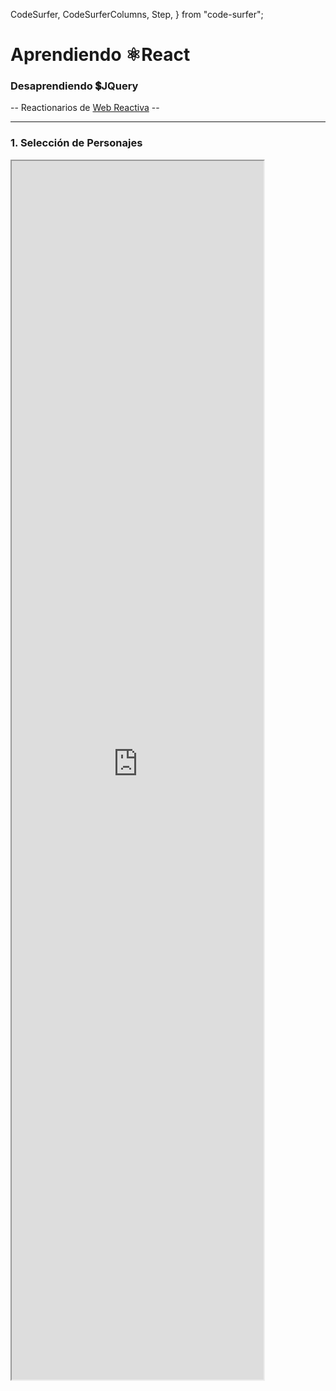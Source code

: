   CodeSurfer,
  CodeSurferColumns,
  Step,
} from "code-surfer";


# Aprendiendo ⚛️React

### Desaprendiendo 💲JQuery

-- Reactionarios de [Web Reactiva](https://www.webreactiva.com/) --

---

### 1. Selección de Personajes

<iframe
  width="80%"
  height="50%"
  src="https://jquery2react-4c55pokc5-sergioedo.vercel.app/"
/>

---

<CodeSurfer>

```js title="Version estática, no reactiva"
import "./App.css";

const App = () => {
  return (
    <>
      <h1>Calculadora de precios de muñecos cabezones</h1>
      <div>
        <label>Elige un personaje:</label>
        <select id="character">
          <option value="13.5">Jon Snow (13.5€)</option>
          <option value="16.5">
            Danerys Targaryen (16.5€)
          </option>
          <option value="19">Tyrion Lannister (19€)</option>
        </select>
      </div>
      <div id="result">
        Precio total: <span id="total">13.50€</span>
      </div>
    </>
  );
};
```

```diff 6:19 subtitle="JSX es casi puro HTML"

```

```js title="Añadimos estado + evento con setState"
import { useState } from "react";
import "./App.css";

const App = () => {
  const [totalValue, setTotalValue] = useState(13.5);
  return (
    <>
      <h1>Calculadora de precios de muñecos cabezones</h1>

      <div>
        <label>Elige un personaje:</label>
        <select
          id="character"
          onChange={(e) =>
            setTotalValue(Number(e.target.value))
          }
        >
          <option value="13.5">Jon Snow (13.5€)</option>
          <option value="16.5">
            Danerys Targaryen (16.5€)
          </option>
          <option value="19">Tyrion Lannister (19€)</option>
        </select>
      </div>

      <div id="result">
        Precio total:{" "}
        <span id="total">{totalValue.toFixed(2)}€</span>
      </div>
    </>
  );
};
```

</CodeSurfer>

---

### 2. Opción de dragon extra

<iframe
  width="80%"
  height="50%"
  src="https://jquery2react-4gn66b207-sergioedo.vercel.app/"
/>

---

<CodeSurfer>

```js title="Personajes 'data driven'"
import { useState } from "react";
import "./App.css";

const App = () => {
  const [totalValue, setTotalValue] = useState(13.5);
  return (
    <>
      <h1>Calculadora de precios de muñecos cabezones</h1>
      <div>
        <label>Elige un personaje:</label>
        <select
          id="character"
          onChange={(e) =>
            setTotalValue(Number(e.target.value))
          }
        >
          <option value="13.5">Jon Snow (13.5€)</option>
          <option value="16.5">
            Danerys Targaryen (16.5€)
          </option>
          <option value="19">Tyrion Lannister (19€)</option>
        </select>
      </div>
      <div>
        Precio total: <span>{totalValue.toFixed(2)}€</span>
      </div>
    </>
  );
};
```

```js
import { useState } from "react";
import "./App.css";

const characters = [
  { name: "Jon Snow", price: 13.5 },
  { name: "Danerys Targaryen", price: 16.5 },
  { name: "Tyrion Lannister", price: 19 },
];

const App = () => {
  const [totalValue, setTotalValue] = useState(13.5);
  return (
    <>
      <h1>Calculadora de precios de muñecos cabezones</h1>
      <div>
        <label>Elige un personaje:</label>
        <select
          onChange={(e) =>
            setTotalValue(Number(e.target.value))
          }
        >
          {characters.map((character) => {
            return (
              <option
                key={character.name}
                value={character.price}
              >{`${character.name} (${character.price}€)`}</option>
            );
          })}
        </select>
      </div>
      <div>
        Precio total: <span>{totalValue.toFixed(2)}€</span>
      </div>
    </>
  );
};
```

```js subtitle="índice de personaje como estado"
import { useState } from "react";
import "./App.css";

const characters = [
  { name: "Jon Snow", price: 13.5 },
  { name: "Danerys Targaryen", price: 16.5 },
  { name: "Tyrion Lannister", price: 19 },
];

const App = () => {
  const [
    selectedCharacterIndex,
    setSelectedCharacterIndex,
  ] = useState(0);
  const totalValue =
    characters[selectedCharacterIndex].price;
  return (
    <>
      <h1>Calculadora de precios de muñecos cabezones</h1>

      <div>
        <label>Elige un personaje:</label>
        <select
          onChange={(e) =>
            setSelectedCharacterIndex(
              Number(e.target.value)
            )
          }
        >
          {characters.map((character, index) => {
            return (
              <option
                key={character.name}
                value={index}
              >{`${character.name} (${character.price}€)`}</option>
            );
          })}
        </select>
      </div>

      <div>
        Precio total: <span>{totalValue.toFixed(2)}€</span>
      </div>
    </>
  );
};
```

```js subtitle=""
import { useState } from "react";
import "./App.css";

const characters = [
  { name: "Jon Snow", price: 13.5 },
  { name: "Danerys Targaryen", price: 16.5 },
  { name: "Tyrion Lannister", price: 19 },
];
const DRAGON_PRICE = 44.5;

const App = () => {
  const [
    selectedCharacterIndex,
    setSelectedCharacterIndex,
  ] = useState(0);
  const selectedCharacter =
    characters[selectedCharacterIndex];

  const showDragonOption = selectedCharacterIndex === 1;
  const [includeDragon, setIncludeDragon] = useState(false);

  const totalValue =
    selectedCharacter.price +
    (showDragonOption && includeDragon ? DRAGON_PRICE : 0);
  return (
    <>
      <h1>Calculadora de precios de muñecos cabezones</h1>

      <div>
        <label>Elige un personaje:</label>
        <select
          onChange={(e) =>
            setSelectedCharacterIndex(
              Number(e.target.value)
            )
          }
        >
          {characters.map((character, index) => {
            return (
              <option
                key={character.name}
                value={index}
              >{`${character.name} (${character.price}€)`}</option>
            );
          })}
        </select>
      </div>

      <div
        style={{
          display: showDragonOption ? "block" : "none",
        }}
      >
        <input
          type="checkbox"
          onChange={(e) =>
            setIncludeDragon(e.target.checked)
          }
        />
        <label htmlFor="dragon">
          Con dragón en el hombro ({DRAGON_PRICE}€ más)
        </label>
      </div>

      <div>
        Precio total: <span>{totalValue.toFixed(2)}€</span>
      </div>
    </>
  );
};
```

```diff 18:24 subtitle="Incluir dragón - mostrar + estado + cálculo"

```

```diff 49:63 subtitle="Incluir dragón - mostrar con CSS"

```

```js subtitle="Evitar renderizar --> sincronizar estado"
import { useState } from "react";
import "./App.css";

const characters = [
  { name: "Jon Snow", price: 13.5 },
  { name: "Danerys Targaryen", price: 16.5 },
  { name: "Tyrion Lannister", price: 19 },
];
const DRAGON_PRICE = 44.5;

const App = () => {
  const [
    selectedCharacterIndex,
    setSelectedCharacterIndex,
  ] = useState(0);
  const selectedCharacter =
    characters[selectedCharacterIndex];

  const showDragonOption = selectedCharacterIndex === 1;
  const [includeDragon, setIncludeDragon] = useState(false);

  const totalValue =
    selectedCharacter.price +
    (showDragonOption && includeDragon ? DRAGON_PRICE : 0);
  return (
    <>
      <h1>Calculadora de precios de muñecos cabezones</h1>

      <div>
        <label>Elige un personaje:</label>
        <select
          onChange={(e) =>
            setSelectedCharacterIndex(
              Number(e.target.value)
            )
          }
        >
          {characters.map((character, index) => {
            return (
              <option
                key={character.name}
                value={index}
              >{`${character.name} (${character.price}€)`}</option>
            );
          })}
        </select>
      </div>

      {showDragonOption && (
        <div>
          <input
            type="checkbox"
            checked={includeDragon}
            onChange={(e) =>
              setIncludeDragon(e.target.checked)
            }
          />
          <label htmlFor="dragon">
            Con dragón en el hombro ({DRAGON_PRICE}€ más)
          </label>
        </div>
      )}

      <div>
        Precio total: <span>{totalValue.toFixed(2)}€</span>
      </div>
    </>
  );
};
```

</CodeSurfer>

---

### 3. Cantidad de producto

<iframe
  width="80%"
  height="50%"
  src="https://jquery2react-i5oz3trtk-sergioedo.vercel.app/"
/>

---

<CodeSurfer>

```js
import { useState } from "react";
import "./App.css";

const characters = [
  { name: "Jon Snow", price: 13.5 },
  { name: "Danerys Targaryen", price: 16.5 },
  { name: "Tyrion Lannister", price: 19 },
];
const DRAGON_PRICE = 44.5;

const App = () => {
  const [
    selectedCharacterIndex,
    setSelectedCharacterIndex,
  ] = useState(0);
  const selectedCharacter =
    characters[selectedCharacterIndex];

  const showDragonOption = selectedCharacterIndex === 1;
  const [includeDragon, setIncludeDragon] = useState(false);

  const totalValue =
    selectedCharacter.price +
    (showDragonOption && includeDragon ? DRAGON_PRICE : 0);
  return (
    <>
      <h1>Calculadora de precios de muñecos cabezones</h1>

      <div>
        <label>Elige un personaje:</label>
        <select
          onChange={(e) =>
            setSelectedCharacterIndex(
              Number(e.target.value)
            )
          }
        >
          {characters.map((character, index) => {
            return (
              <option
                key={character.name}
                value={index}
              >{`${character.name} (${character.price}€)`}</option>
            );
          })}
        </select>
      </div>

      {showDragonOption && (
        <div>
          <input
            type="checkbox"
            checked={includeDragon}
            onChange={(e) =>
              setIncludeDragon(e.target.checked)
            }
          />
          <label htmlFor="dragon">
            Con dragón en el hombro ({DRAGON_PRICE}€ más)
          </label>
        </div>
      )}

      <div>
        Precio total: <span>{totalValue.toFixed(2)}€</span>
      </div>
    </>
  );
};
```

```js
import { useState } from "react";
import "./App.css";

const characters = [
  { name: "Jon Snow", price: 13.5 },
  { name: "Danerys Targaryen", price: 16.5 },
  { name: "Tyrion Lannister", price: 19 },
];
const DRAGON_PRICE = 44.5;

const App = () => {
  const [
    selectedCharacterIndex,
    setSelectedCharacterIndex,
  ] = useState(0);
  const selectedCharacter =
    characters[selectedCharacterIndex];

  const showDragonOption = selectedCharacterIndex === 1;
  const [includeDragon, setIncludeDragon] = useState(false);

  const [quantity, setQuantity] = useState(1);

  const totalValue =
    (selectedCharacter.price +
      (showDragonOption && includeDragon
        ? DRAGON_PRICE
        : 0)) *
    quantity;
  return (
    <>
      <h1>Calculadora de precios de muñecos cabezones</h1>

      <div>
        <label>Elige un personaje:</label>
        <select
          onChange={(e) =>
            setSelectedCharacterIndex(
              Number(e.target.value)
            )
          }
        >
          {characters.map((character, index) => {
            return (
              <option
                key={character.name}
                value={index}
              >{`${character.name} (${character.price}€)`}</option>
            );
          })}
        </select>
      </div>

      {showDragonOption && (
        <div>
          <input
            type="checkbox"
            checked={includeDragon}
            onChange={(e) =>
              setIncludeDragon(e.target.checked)
            }
          />
          <label htmlFor="dragon">
            Con dragón en el hombro ({DRAGON_PRICE}€ más)
          </label>
        </div>
      )}

      <div>
        <label htmlFor="quantity">Cantidad:</label>
        <input
          type="number"
          min="1"
          value={quantity}
          onChange={(e) =>
            setQuantity(Number(e.target.value))
          }
        />
      </div>

      <div>
        Precio total: <span>{totalValue.toFixed(2)}€</span>
      </div>
    </>
  );
};
```

```diff 22:29 subtitle="estado + cálculo"

```

```diff 69:79 subtitle="componente + valor-estado + evento-setState"

```

</CodeSurfer>

---

### 3. Cálculo de impuestos

<iframe
  width="80%"
  height="50%"
  src="https://jquery2react-e49obbdu6-sergioedo.vercel.app/"
/>

---

<CodeSurfer>

```js
import { useState } from "react";
import "./App.css";

const characters = [
  { name: "Jon Snow", price: 13.5 },
  { name: "Danerys Targaryen", price: 16.5 },
  { name: "Tyrion Lannister", price: 19 },
];
const DRAGON_PRICE = 44.5;

const App = () => {
  const [
    selectedCharacterIndex,
    setSelectedCharacterIndex,
  ] = useState(0);
  const selectedCharacter =
    characters[selectedCharacterIndex];

  const showDragonOption = selectedCharacterIndex === 1;
  const [includeDragon, setIncludeDragon] = useState(false);

  const [quantity, setQuantity] = useState(1);

  const totalValue =
    (selectedCharacter.price +
      (showDragonOption && includeDragon
        ? DRAGON_PRICE
        : 0)) *
    quantity;
  return (
    <>
      <h1>Calculadora de precios de muñecos cabezones</h1>

      <div>
        <label>Elige un personaje:</label>
        <select
          onChange={(e) =>
            setSelectedCharacterIndex(
              Number(e.target.value)
            )
          }
        >
          {characters.map((character, index) => {
            return (
              <option
                key={character.name}
                value={index}
              >{`${character.name} (${character.price}€)`}</option>
            );
          })}
        </select>
      </div>

      {showDragonOption && (
        <div>
          <input
            type="checkbox"
            checked={includeDragon}
            onChange={(e) =>
              setIncludeDragon(e.target.checked)
            }
          />
          <label htmlFor="dragon">
            Con dragón en el hombro ({DRAGON_PRICE}€ más)
          </label>
        </div>
      )}

      <div>
        <label htmlFor="quantity">Cantidad:</label>
        <input
          type="number"
          min="1"
          value={quantity}
          onChange={(e) =>
            setQuantity(Number(e.target.value))
          }
        />
      </div>

      <div>
        Precio total: <span>{totalValue.toFixed(2)}€</span>
      </div>
    </>
  );
};
```

```js
import { useState, useEffect } from "react";
import "./App.css";

const getRandomCountry = async () => {
  const response = await fetch(
    "https://random-data-api.com/api/v2/addresses"
  );
  const country = await response.json();
  return {
    name: country.country,
    code: country.country_code,
  };
};
const DEFAULT_COUNTRY = {
  name: "Spain",
  code: "ES",
};

const characters = [
  { name: "Jon Snow", price: 13.5 },
  { name: "Danerys Targaryen", price: 16.5 },
  { name: "Tyrion Lannister", price: 19 },
];
const DRAGON_PRICE = 44.5;

const App = () => {
  const [
    selectedCharacterIndex,
    setSelectedCharacterIndex,
  ] = useState(0);
  const selectedCharacter =
    characters[selectedCharacterIndex];

  const showDragonOption = selectedCharacterIndex === 1;
  const [includeDragon, setIncludeDragon] = useState(false);

  const [quantity, setQuantity] = useState(1);

  const [country, setCountry] = useState(DEFAULT_COUNTRY);

  useEffect(() => {
    const setInitialCountry = async () => {
      const country = await getRandomCountry();
      setCountry(country);
    };
    setInitialCountry();
  }, []);

  const extraDragon =
    showDragonOption && includeDragon ? DRAGON_PRICE : 0;
  const totalValue =
    (selectedCharacter.price + extraDragon) * quantity;

  const countryLetter = country.name
    .charAt(0)
    .toLowerCase();
  const taxPercentage = ["a", "e", "i", "o", "u"].includes(
    countryLetter
  )
    ? 10
    : 20;
  const totalValueWithTaxes =
    totalValue + totalValue * (taxPercentage / 100);
  return (
    <>
      <h1>Calculadora de precios de muñecos cabezones</h1>

      <div>
        <label>Elige un personaje:</label>
        <select
          onChange={(e) =>
            setSelectedCharacterIndex(
              Number(e.target.value)
            )
          }
        >
          {characters.map((character, index) => {
            return (
              <option
                key={character.name}
                value={index}
              >{`${character.name} (${character.price}€)`}</option>
            );
          })}
        </select>
      </div>

      {showDragonOption && (
        <div>
          <input
            type="checkbox"
            checked={includeDragon}
            onChange={(e) =>
              setIncludeDragon(e.target.checked)
            }
          />
          <label htmlFor="dragon">
            Con dragón en el hombro ({DRAGON_PRICE}€ más)
          </label>
        </div>
      )}

      <div>
        <label htmlFor="quantity">Cantidad:</label>
        <input
          type="number"
          min="1"
          value={quantity}
          onChange={(e) =>
            setQuantity(Number(e.target.value))
          }
        />
      </div>

      <div>
        Impuesto: <span>{taxPercentage}%</span>
        <span>
          {country?.code && (
            <img
              width="16px"
              src={`https://flagsapi.com/${country.code}/flat/64.png`}
            />
          )}
        </span>
      </div>

      <div>
        Precio total:{" "}
        <span>{totalValueWithTaxes.toFixed(2)}€</span>
      </div>
    </>
  );
};
```

```diff 3:17 subtitle="función random country + valor por defecto"

```

```diff 39:48 subtitle="estado pais + fetch inicial con useEffect"

```

```diff 54:63 subtitle="cálculo de impuestos"

```

```diff 115:125,129[16:34] subtitle="mostramos impuestos + nuevo total"

```

</CodeSurfer>

---

# Patrón de ⚛️React⚛️

- Estados (useState)
- Efectos (useEffect)
- Cálculos (Javascript)
- Render (JSX - data driven)

---

# Refactor con ⚛️React⚛️

- Estados + Efectos + Cálculos => <ins>**Custom Hook**</ins> <br /> (_useMiCosaDeNegocio()_)
- Render => <ins>**Componentes**</ins> <br />(_<MiCosaDeNegocio /\>_)

---

<CodeSurfer>

```js 38:48 title="Hook useRandomCountry"
import { useState, useEffect } from "react";
import "./App.css";

const getRandomCountry = async () => {
  const response = await fetch(
    "https://random-data-api.com/api/v2/addresses"
  );
  const country = await response.json();
  return {
    name: country.country,
    code: country.country_code,
  };
};
const DEFAULT_COUNTRY = {
  name: "Spain",
  code: "ES",
};

const characters = [
  { name: "Jon Snow", price: 13.5 },
  { name: "Danerys Targaryen", price: 16.5 },
  { name: "Tyrion Lannister", price: 19 },
];
const DRAGON_PRICE = 44.5;

const App = () => {
  const [
    selectedCharacterIndex,
    setSelectedCharacterIndex,
  ] = useState(0);
  const selectedCharacter =
    characters[selectedCharacterIndex];

  const showDragonOption = selectedCharacterIndex === 1;
  const [includeDragon, setIncludeDragon] = useState(false);

  const [quantity, setQuantity] = useState(1);

  const [country, setCountry] = useState(DEFAULT_COUNTRY);

  useEffect(() => {
    const setInitialCountry = async () => {
      const country = await getRandomCountry();
      setCountry(country);
    };
    setInitialCountry();
  }, []);

  const extraDragon =
    showDragonOption && includeDragon ? DRAGON_PRICE : 0;
  const totalValue =
    (selectedCharacter.price + extraDragon) * quantity;

  const countryLetter = country.name
    .charAt(0)
    .toLowerCase();
  const taxPercentage = ["a", "e", "i", "o", "u"].includes(
    countryLetter
  )
    ? 10
    : 20;
  const totalValueWithTaxes =
    totalValue + totalValue * (taxPercentage / 100);
  return (
    <>
      <h1>Calculadora de precios de muñecos cabezones</h1>

      <div>
        <label>Elige un personaje:</label>
        <select
          onChange={(e) =>
            setSelectedCharacterIndex(
              Number(e.target.value)
            )
          }
        >
          {characters.map((character, index) => {
            return (
              <option
                key={character.name}
                value={index}
              >{`${character.name} (${character.price}€)`}</option>
            );
          })}
        </select>
      </div>

      {showDragonOption && (
        <div>
          <input
            type="checkbox"
            checked={includeDragon}
            onChange={(e) =>
              setIncludeDragon(e.target.checked)
            }
          />
          <label htmlFor="dragon">
            Con dragón en el hombro ({DRAGON_PRICE}€ más)
          </label>
        </div>
      )}

      <div>
        <label htmlFor="quantity">Cantidad:</label>
        <input
          type="number"
          min="1"
          value={quantity}
          onChange={(e) =>
            setQuantity(Number(e.target.value))
          }
        />
      </div>

      <div>
        Impuesto: <span>{taxPercentage}%</span>
        <span>
          {country?.code && (
            <img
              width="16px"
              src={`https://flagsapi.com/${country.code}/flat/64.png`}
            />
          )}
        </span>
      </div>

      <div>
        Precio total:{" "}
        <span>{totalValueWithTaxes.toFixed(2)}€</span>
      </div>
    </>
  );
};
```

```js subtitle="encapsular en función useXXXXXX"
import { useState, useEffect } from "react";
import "./App.css";

const getRandomCountry = async () => {
  const response = await fetch(
    "https://random-data-api.com/api/v2/addresses"
  );
  const country = await response.json();
  return {
    name: country.country,
    code: country.country_code,
  };
};
const DEFAULT_COUNTRY = {
  name: "Spain",
  code: "ES",
};

const useRandomCountry = (
  defaultCountry = DEFAULT_COUNTRY
) => {
  const [country, setCountry] = useState(defaultCountry);

  useEffect(() => {
    const setInitialCountry = async () => {
      const country = await getRandomCountry();
      setCountry(country);
    };
    setInitialCountry();
  }, []);

  return { country };
};

const characters = [
  { name: "Jon Snow", price: 13.5 },
  { name: "Danerys Targaryen", price: 16.5 },
  { name: "Tyrion Lannister", price: 19 },
];
const DRAGON_PRICE = 44.5;

const App = () => {
  const [
    selectedCharacterIndex,
    setSelectedCharacterIndex,
  ] = useState(0);
  const selectedCharacter =
    characters[selectedCharacterIndex];

  const showDragonOption = selectedCharacterIndex === 1;
  const [includeDragon, setIncludeDragon] = useState(false);

  const [quantity, setQuantity] = useState(1);

  const { country } = useRandomCountry();

  const extraDragon =
    showDragonOption && includeDragon ? DRAGON_PRICE : 0;
  const totalValue =
    (selectedCharacter.price + extraDragon) * quantity;

  const countryLetter = country.name
    .charAt(0)
    .toLowerCase();
  const taxPercentage = ["a", "e", "i", "o", "u"].includes(
    countryLetter
  )
    ? 10
    : 20;
  const totalValueWithTaxes =
    totalValue + totalValue * (taxPercentage / 100);
  return (
    <>
      <h1>Calculadora de precios de muñecos cabezones</h1>

      <div>
        <label>Elige un personaje:</label>
        <select
          onChange={(e) =>
            setSelectedCharacterIndex(
              Number(e.target.value)
            )
          }
        >
          {characters.map((character, index) => {
            return (
              <option
                key={character.name}
                value={index}
              >{`${character.name} (${character.price}€)`}</option>
            );
          })}
        </select>
      </div>

      {showDragonOption && (
        <div>
          <input
            type="checkbox"
            checked={includeDragon}
            onChange={(e) =>
              setIncludeDragon(e.target.checked)
            }
          />
          <label htmlFor="dragon">
            Con dragón en el hombro ({DRAGON_PRICE}€ más)
          </label>
        </div>
      )}

      <div>
        <label htmlFor="quantity">Cantidad:</label>
        <input
          type="number"
          min="1"
          value={quantity}
          onChange={(e) =>
            setQuantity(Number(e.target.value))
          }
        />
      </div>

      <div>
        Impuesto: <span>{taxPercentage}%</span>
        <span>
          {country?.code && (
            <img
              width="16px"
              src={`https://flagsapi.com/${country.code}/flat/64.png`}
            />
          )}
        </span>
      </div>

      <div>
        Precio total:{" "}
        <span>{totalValueWithTaxes.toFixed(2)}€</span>
      </div>
    </>
  );
};
```

</CodeSurfer>

---

<CodeSurferColumns>

<Step subtitle="extracción a otro fichero">

```js 4:34,54:55
import { useState, useEffect } from "react";
import "./App.css";

const getRandomCountry = async () => {
  const response = await fetch(
    "https://random-data-api.com/api/v2/addresses"
  );
  const country = await response.json();
  return {
    name: country.country,
    code: country.country_code,
  };
};
const DEFAULT_COUNTRY = {
  name: "Spain",
  code: "ES",
};

const useRandomCountry = (
  defaultCountry = DEFAULT_COUNTRY
) => {
  const [country, setCountry] = useState(defaultCountry);

  useEffect(() => {
    const setInitialCountry = async () => {
      const country = await getRandomCountry();
      setCountry(country);
    };
    setInitialCountry();
  }, []);

  return { country };
};

const characters = [
  { name: "Jon Snow", price: 13.5 },
  { name: "Danerys Targaryen", price: 16.5 },
  { name: "Tyrion Lannister", price: 19 },
];
const DRAGON_PRICE = 44.5;

const App = () => {
  const [
    selectedCharacterIndex,
    setSelectedCharacterIndex,
  ] = useState(0);
  const selectedCharacter =
    characters[selectedCharacterIndex];

  const showDragonOption = selectedCharacterIndex === 1;
  const [includeDragon, setIncludeDragon] = useState(false);

  const [quantity, setQuantity] = useState(1);

  const { country } = useRandomCountry();

  const extraDragon =
    showDragonOption && includeDragon ? DRAGON_PRICE : 0;
  const totalValue =
    (selectedCharacter.price + extraDragon) * quantity;

  const countryLetter = country.name
    .charAt(0)
    .toLowerCase();
  const taxPercentage = ["a", "e", "i", "o", "u"].includes(
    countryLetter
  )
    ? 10
    : 20;
  const totalValueWithTaxes =
    totalValue + totalValue * (taxPercentage / 100);
  return (
    <>
      <h1>Calculadora de precios de muñecos cabezones</h1>

      <div>
        <label>Elige un personaje:</label>
        <select
          onChange={(e) =>
            setSelectedCharacterIndex(
              Number(e.target.value)
            )
          }
        >
          {characters.map((character, index) => {
            return (
              <option
                key={character.name}
                value={index}
              >{`${character.name} (${character.price}€)`}</option>
            );
          })}
        </select>
      </div>

      {showDragonOption && (
        <div>
          <input
            type="checkbox"
            checked={includeDragon}
            onChange={(e) =>
              setIncludeDragon(e.target.checked)
            }
          />
          <label htmlFor="dragon">
            Con dragón en el hombro ({DRAGON_PRICE}€ más)
          </label>
        </div>
      )}

      <div>
        <label htmlFor="quantity">Cantidad:</label>
        <input
          type="number"
          min="1"
          value={quantity}
          onChange={(e) =>
            setQuantity(Number(e.target.value))
          }
        />
      </div>

      <div>
        Impuesto: <span>{taxPercentage}%</span>
        <span>
          {country?.code && (
            <img
              width="16px"
              src={`https://flagsapi.com/${country.code}/flat/64.png`}
            />
          )}
        </span>
      </div>

      <div>
        Precio total:{" "}
        <span>{totalValueWithTaxes.toFixed(2)}€</span>
      </div>
    </>
  );
};
```

```js

```

</Step>

<Step>

```js
import { useState } from "react";
import "./App.css";
import useRandomCountry from "./hooks/useRandomCountry";

const characters = [
  { name: "Jon Snow", price: 13.5 },
  { name: "Danerys Targaryen", price: 16.5 },
  { name: "Tyrion Lannister", price: 19 },
];
const DRAGON_PRICE = 44.5;

const App = () => {
  const [
    selectedCharacterIndex,
    setSelectedCharacterIndex,
  ] = useState(0);
  const selectedCharacter =
    characters[selectedCharacterIndex];

  const showDragonOption = selectedCharacterIndex === 1;
  const [includeDragon, setIncludeDragon] = useState(false);

  const [quantity, setQuantity] = useState(1);

  const { country } = useRandomCountry();

  const extraDragon =
    showDragonOption && includeDragon ? DRAGON_PRICE : 0;
  const totalValue =
    (selectedCharacter.price + extraDragon) * quantity;

  const countryLetter = country.name
    .charAt(0)
    .toLowerCase();
  const taxPercentage = ["a", "e", "i", "o", "u"].includes(
    countryLetter
  )
    ? 10
    : 20;
  const totalValueWithTaxes =
    totalValue + totalValue * (taxPercentage / 100);
  return (
    <>
      <h1>Calculadora de precios de muñecos cabezones</h1>

      <div>
        <label>Elige un personaje:</label>
        <select
          onChange={(e) =>
            setSelectedCharacterIndex(
              Number(e.target.value)
            )
          }
        >
          {characters.map((character, index) => {
            return (
              <option
                key={character.name}
                value={index}
              >{`${character.name} (${character.price}€)`}</option>
            );
          })}
        </select>
      </div>

      {showDragonOption && (
        <div>
          <input
            type="checkbox"
            checked={includeDragon}
            onChange={(e) =>
              setIncludeDragon(e.target.checked)
            }
          />
          <label htmlFor="dragon">
            Con dragón en el hombro ({DRAGON_PRICE}€ más)
          </label>
        </div>
      )}

      <div>
        <label htmlFor="quantity">Cantidad:</label>
        <input
          type="number"
          min="1"
          value={quantity}
          onChange={(e) =>
            setQuantity(Number(e.target.value))
          }
        />
      </div>

      <div>
        Impuesto: <span>{taxPercentage}%</span>
        <span>
          {country?.code && (
            <img
              width="16px"
              src={`https://flagsapi.com/${country.code}/flat/64.png`}
            />
          )}
        </span>
      </div>

      <div>
        Precio total:{" "}
        <span>{totalValueWithTaxes.toFixed(2)}€</span>
      </div>
    </>
  );
};
```

```js
// file: hooks/useRandomCountry.js

import { useState, useEffect } from "react";

const getRandomCountry = async () => {
  const response = await fetch(
    "https://random-data-api.com/api/v2/addresses"
  );
  const country = await response.json();
  return {
    name: country.country,
    code: country.country_code,
  };
};
const DEFAULT_COUNTRY = {
  name: "Spain",
  code: "ES",
};

const useRandomCountry = (
  defaultCountry = DEFAULT_COUNTRY
) => {
  const [country, setCountry] = useState(defaultCountry);

  useEffect(() => {
    const setInitialCountry = async () => {
      const country = await getRandomCountry();
      setCountry(country);
    };
    setInitialCountry();
  }, []);

  return { country };
};

export default useRandomCountry;
```

</Step>

</CodeSurferColumns>

---

<CodeSurferColumns>

<Step title="Hook useTaxes">

```js 25,31:39 subtitle="lógica de impuestos"
import { useState } from "react";
import "./App.css";
import useRandomCountry from "./hooks/useRandomCountry";

const characters = [
  { name: "Jon Snow", price: 13.5 },
  { name: "Danerys Targaryen", price: 16.5 },
  { name: "Tyrion Lannister", price: 19 },
];
const DRAGON_PRICE = 44.5;

const App = () => {
  const [
    selectedCharacterIndex,
    setSelectedCharacterIndex,
  ] = useState(0);
  const selectedCharacter =
    characters[selectedCharacterIndex];

  const showDragonOption = selectedCharacterIndex === 1;
  const [includeDragon, setIncludeDragon] = useState(false);

  const [quantity, setQuantity] = useState(1);

  const { country } = useRandomCountry();

  const extraDragon =
    showDragonOption && includeDragon ? DRAGON_PRICE : 0;
  const totalValue =
    (selectedCharacter.price + extraDragon) * quantity;

  const countryLetter = country.name
    .charAt(0)
    .toLowerCase();
  const taxPercentage = ["a", "e", "i", "o", "u"].includes(
    countryLetter
  )
    ? 10
    : 20;
  const totalValueWithTaxes =
    totalValue + totalValue * (taxPercentage / 100);
  return (
    <>
      <h1>Calculadora de precios de muñecos cabezones</h1>

      <div>
        <label>Elige un personaje:</label>
        <select
          onChange={(e) =>
            setSelectedCharacterIndex(
              Number(e.target.value)
            )
          }
        >
          {characters.map((character, index) => {
            return (
              <option
                key={character.name}
                value={index}
              >{`${character.name} (${character.price}€)`}</option>
            );
          })}
        </select>
      </div>

      {showDragonOption && (
        <div>
          <input
            type="checkbox"
            checked={includeDragon}
            onChange={(e) =>
              setIncludeDragon(e.target.checked)
            }
          />
          <label htmlFor="dragon">
            Con dragón en el hombro ({DRAGON_PRICE}€ más)
          </label>
        </div>
      )}

      <div>
        <label htmlFor="quantity">Cantidad:</label>
        <input
          type="number"
          min="1"
          value={quantity}
          onChange={(e) =>
            setQuantity(Number(e.target.value))
          }
        />
      </div>

      <div>
        Impuesto: <span>{taxPercentage}%</span>
        <span>
          {country?.code && (
            <img
              width="16px"
              src={`https://flagsapi.com/${country.code}/flat/64.png`}
            />
          )}
        </span>
      </div>

      <div>
        Precio total:{" "}
        <span>{totalValueWithTaxes.toFixed(2)}€</span>
      </div>
    </>
  );
};
```

```js

```

</Step>

<Step title="Hook useTaxes">

```js
import { useState } from "react";
import "./App.css";
import useTaxes from "./hooks/useTaxes";

const characters = [
  { name: "Jon Snow", price: 13.5 },
  { name: "Danerys Targaryen", price: 16.5 },
  { name: "Tyrion Lannister", price: 19 },
];
const DRAGON_PRICE = 44.5;

const App = () => {
  const [
    selectedCharacterIndex,
    setSelectedCharacterIndex,
  ] = useState(0);
  const selectedCharacter =
    characters[selectedCharacterIndex];

  const showDragonOption = selectedCharacterIndex === 1;
  const [includeDragon, setIncludeDragon] = useState(false);

  const [quantity, setQuantity] = useState(1);

  const { taxPercentage, country } = useTaxes();

  const extraDragon =
    showDragonOption && includeDragon ? DRAGON_PRICE : 0;
  const totalValue =
    (selectedCharacter.price + extraDragon) * quantity;

  const totalValueWithTaxes =
    totalValue + totalValue * (taxPercentage / 100);
  return (
    <>
      <h1>Calculadora de precios de muñecos cabezones</h1>

      <div>
        <label>Elige un personaje:</label>
        <select
          onChange={(e) =>
            setSelectedCharacterIndex(
              Number(e.target.value)
            )
          }
        >
          {characters.map((character, index) => {
            return (
              <option
                key={character.name}
                value={index}
              >{`${character.name} (${character.price}€)`}</option>
            );
          })}
        </select>
      </div>

      {showDragonOption && (
        <div>
          <input
            type="checkbox"
            checked={includeDragon}
            onChange={(e) =>
              setIncludeDragon(e.target.checked)
            }
          />
          <label htmlFor="dragon">
            Con dragón en el hombro ({DRAGON_PRICE}€ más)
          </label>
        </div>
      )}

      <div>
        <label htmlFor="quantity">Cantidad:</label>
        <input
          type="number"
          min="1"
          value={quantity}
          onChange={(e) =>
            setQuantity(Number(e.target.value))
          }
        />
      </div>

      <div>
        Impuesto: <span>{taxPercentage}%</span>
        <span>
          {country?.code && (
            <img
              width="16px"
              src={`https://flagsapi.com/${country.code}/flat/64.png`}
            />
          )}
        </span>
      </div>

      <div>
        Precio total:{" "}
        <span>{totalValueWithTaxes.toFixed(2)}€</span>
      </div>
    </>
  );
};
```

```js subtitle="Taxes Team"
// file: hooks/useTaxes.js

import useRandomCountry from "./useRandomCountry";

const useTaxes = () => {
  const { country } = useRandomCountry();
  const countryLetter = country.name
    .charAt(0)
    .toLowerCase();
  const taxPercentage = ["a", "e", "i", "o", "u"].includes(
    countryLetter
  )
    ? 10
    : 20;

  return { taxPercentage, country };
};
export default useTaxes;
```

</Step>

</CodeSurferColumns>

---

<CodeSurferColumns>

<Step title="Opción de dragón">

```js 20,28 subtitle="por índice"
import { useState } from "react";
import "./App.css";
import useTaxes from "./hooks/useTaxes";

const characters = [
  { name: "Jon Snow", price: 13.5 },
  { name: "Danerys Targaryen", price: 16.5 },
  { name: "Tyrion Lannister", price: 19 },
];
const DRAGON_PRICE = 44.5;

const App = () => {
  const [
    selectedCharacterIndex,
    setSelectedCharacterIndex,
  ] = useState(0);
  const selectedCharacter =
    characters[selectedCharacterIndex];

  const showDragonOption = selectedCharacterIndex === 1;
  const [includeDragon, setIncludeDragon] = useState(false);

  const [quantity, setQuantity] = useState(1);

  const { taxPercentage, country } = useTaxes();

  const extraDragon =
    showDragonOption && includeDragon ? DRAGON_PRICE : 0;
  const totalValue =
    (selectedCharacter.price + extraDragon) * quantity;

  const totalValueWithTaxes =
    totalValue + totalValue * (taxPercentage / 100);
  return (
    <>
      <h1>Calculadora de precios de muñecos cabezones</h1>

      <div>
        <label>Elige un personaje:</label>
        <select
          onChange={(e) =>
            setSelectedCharacterIndex(
              Number(e.target.value)
            )
          }
        >
          {characters.map((character, index) => {
            return (
              <option
                key={character.name}
                value={index}
              >{`${character.name} (${character.price}€)`}</option>
            );
          })}
        </select>
      </div>

      {showDragonOption && (
        <div>
          <input
            type="checkbox"
            checked={includeDragon}
            onChange={(e) =>
              setIncludeDragon(e.target.checked)
            }
          />
          <label htmlFor="dragon">
            Con dragón en el hombro ({DRAGON_PRICE}€ más)
          </label>
        </div>
      )}

      <div>
        <label htmlFor="quantity">Cantidad:</label>
        <input
          type="number"
          min="1"
          value={quantity}
          onChange={(e) =>
            setQuantity(Number(e.target.value))
          }
        />
      </div>

      <div>
        Impuesto: <span>{taxPercentage}%</span>
        <span>
          {country?.code && (
            <img
              width="16px"
              src={`https://flagsapi.com/${country.code}/flat/64.png`}
            />
          )}
        </span>
      </div>

      <div>
        Precio total:{" "}
        <span>{totalValueWithTaxes.toFixed(2)}€</span>
      </div>
    </>
  );
};
```

```js 10,31 subtitle="por datos"
import { useState } from "react";
import "./App.css";
import useTaxes from "./hooks/useTaxes";

const characters = [
  { name: "Jon Snow", price: 13.5 },
  {
    name: "Danerys Targaryen",
    price: 16.5,
    dragonOption: true,
  },
  { name: "Tyrion Lannister", price: 19 },
];
const DRAGON_PRICE = 44.5;

const App = () => {
  const [
    selectedCharacterIndex,
    setSelectedCharacterIndex,
  ] = useState(0);
  const selectedCharacter =
    characters[selectedCharacterIndex];

  const [includeDragon, setIncludeDragon] = useState(false);

  const [quantity, setQuantity] = useState(1);

  const { taxPercentage, country } = useTaxes();

  const extraDragon =
    selectedCharacter.dragonOption && includeDragon
      ? DRAGON_PRICE
      : 0;
  const totalValue =
    (selectedCharacter.price + extraDragon) * quantity;

  const totalValueWithTaxes =
    totalValue + totalValue * (taxPercentage / 100);
  return (
    <>
      <h1>Calculadora de precios de muñecos cabezones</h1>

      <div>
        <label>Elige un personaje:</label>
        <select
          onChange={(e) =>
            setSelectedCharacterIndex(
              Number(e.target.value)
            )
          }
        >
          {characters.map((character, index) => {
            return (
              <option
                key={character.name}
                value={index}
              >{`${character.name} (${character.price}€)`}</option>
            );
          })}
        </select>
      </div>

      {selectedCharacter.dragonOption && (
        <div>
          <input
            type="checkbox"
            checked={includeDragon}
            onChange={(e) =>
              setIncludeDragon(e.target.checked)
            }
          />
          <label htmlFor="dragon">
            Con dragón en el hombro ({DRAGON_PRICE}€ más)
          </label>
        </div>
      )}

      <div>
        <label htmlFor="quantity">Cantidad:</label>
        <input
          type="number"
          min="1"
          value={quantity}
          onChange={(e) =>
            setQuantity(Number(e.target.value))
          }
        />
      </div>

      <div>
        Impuesto: <span>{taxPercentage}%</span>
        <span>
          {country?.code && (
            <img
              width="16px"
              src={`https://flagsapi.com/${country.code}/flat/64.png`}
            />
          )}
        </span>
      </div>

      <div>
        Precio total:{" "}
        <span>{totalValueWithTaxes.toFixed(2)}€</span>
      </div>
    </>
  );
};
```

</Step>

<Step title="Opción de dragón">

```diff 58 subtitle="por índice"

```

```diff 63 subtitle="por datos"

```

</Step>

</CodeSurferColumns>

---

<CodeSurferColumns>

<Step title="Estado selectedCharacter">

```js 17:22
import { useState } from "react";
import "./App.css";
import useTaxes from "./hooks/useTaxes";

const characters = [
  { name: "Jon Snow", price: 13.5 },
  {
    name: "Danerys Targaryen",
    price: 16.5,
    dragonOption: true,
  },
  { name: "Tyrion Lannister", price: 19 },
];
const DRAGON_PRICE = 44.5;

const App = () => {
  const [
    selectedCharacterIndex,
    setSelectedCharacterIndex,
  ] = useState(0);
  const selectedCharacter =
    characters[selectedCharacterIndex];

  const [includeDragon, setIncludeDragon] = useState(false);

  const [quantity, setQuantity] = useState(1);

  const { taxPercentage, country } = useTaxes();

  const extraDragon =
    selectedCharacter.dragonOption && includeDragon
      ? DRAGON_PRICE
      : 0;
  const totalValue =
    (selectedCharacter.price + extraDragon) * quantity;

  const totalValueWithTaxes =
    totalValue + totalValue * (taxPercentage / 100);
  return (
    <>
      <h1>Calculadora de precios de muñecos cabezones</h1>

      <div>
        <label>Elige un personaje:</label>
        <select
          onChange={(e) =>
            setSelectedCharacterIndex(
              Number(e.target.value)
            )
          }
        >
          {characters.map((character, index) => {
            return (
              <option
                key={character.name}
                value={index}
              >{`${character.name} (${character.price}€)`}</option>
            );
          })}
        </select>
      </div>

      {selectedCharacter.dragonOption && (
        <div>
          <input
            type="checkbox"
            checked={includeDragon}
            onChange={(e) =>
              setIncludeDragon(e.target.checked)
            }
          />
          <label htmlFor="dragon">
            Con dragón en el hombro ({DRAGON_PRICE}€ más)
          </label>
        </div>
      )}

      <div>
        <label htmlFor="quantity">Cantidad:</label>
        <input
          type="number"
          min="1"
          value={quantity}
          onChange={(e) =>
            setQuantity(Number(e.target.value))
          }
        />
      </div>

      <div>
        Impuesto: <span>{taxPercentage}%</span>
        <span>
          {country?.code && (
            <img
              width="16px"
              src={`https://flagsapi.com/${country.code}/flat/64.png`}
            />
          )}
        </span>
      </div>

      <div>
        Precio total:{" "}
        <span>{totalValueWithTaxes.toFixed(2)}€</span>
      </div>
    </>
  );
};

export default App;
```

```js 17:19
import { useState } from "react";
import "./App.css";
import useTaxes from "./hooks/useTaxes";

const characters = [
  { name: "Jon Snow", price: 13.5 },
  {
    name: "Danerys Targaryen",
    price: 16.5,
    dragonOption: true,
  },
  { name: "Tyrion Lannister", price: 19 },
];
const DRAGON_PRICE = 44.5;

const App = () => {
  const [selectedCharacter, setSelectedCharacter] =
    useState(characters[0]);

  const [includeDragon, setIncludeDragon] = useState(false);

  const [quantity, setQuantity] = useState(1);

  const { taxPercentage, country } = useTaxes();

  const extraDragon =
    selectedCharacter.dragonOption && includeDragon
      ? DRAGON_PRICE
      : 0;
  const totalValue =
    (selectedCharacter.price + extraDragon) * quantity;

  const totalValueWithTaxes =
    totalValue + totalValue * (taxPercentage / 100);
  return (
    <>
      <h1>Calculadora de precios de muñecos cabezones</h1>

      <div>
        <label>Elige un personaje:</label>
        <select
          onChange={(e) =>
            setSelectedCharacter(
              characters[Number(e.target.value)]
            )
          }
        >
          {characters.map((character, index) => {
            return (
              <option
                key={character.name}
                value={index}
              >{`${character.name} (${character.price}€)`}</option>
            );
          })}
        </select>
      </div>

      {selectedCharacter.dragonOption && (
        <div>
          <input
            type="checkbox"
            checked={includeDragon}
            onChange={(e) =>
              setIncludeDragon(e.target.checked)
            }
          />
          <label htmlFor="dragon">
            Con dragón en el hombro ({DRAGON_PRICE}€ más)
          </label>
        </div>
      )}

      <div>
        <label htmlFor="quantity">Cantidad:</label>
        <input
          type="number"
          min="1"
          value={quantity}
          onChange={(e) =>
            setQuantity(Number(e.target.value))
          }
        />
      </div>

      <div>
        Impuesto: <span>{taxPercentage}%</span>
        <span>
          {country?.code && (
            <img
              width="16px"
              src={`https://flagsapi.com/${country.code}/flat/64.png`}
            />
          )}
        </span>
      </div>

      <div>
        Precio total:{" "}
        <span>{totalValueWithTaxes.toFixed(2)}€</span>
      </div>
    </>
  );
};

export default App;
```

</Step>

<Step>

```diff 46:50

```

```diff 42:46

```

</Step>

</CodeSurferColumns>

---

<CodeSurferColumns>

<Step title="Estado Complejo: selectedCharacter + includeDragon">

```js 17:20
import { useState } from "react";
import "./App.css";
import useTaxes from "./hooks/useTaxes";

const characters = [
  { name: "Jon Snow", price: 13.5 },
  {
    name: "Danerys Targaryen",
    price: 16.5,
    dragonOption: true,
  },
  { name: "Tyrion Lannister", price: 19 },
];
const DRAGON_PRICE = 44.5;

const App = () => {
  const [selectedCharacter, setSelectedCharacter] =
    useState(characters[0]);

  const [includeDragon, setIncludeDragon] = useState(false);

  const [quantity, setQuantity] = useState(1);

  const { taxPercentage, country } = useTaxes();

  const extraDragon =
    selectedCharacter.dragonOption && includeDragon
      ? DRAGON_PRICE
      : 0;
  const totalValue =
    (selectedCharacter.price + extraDragon) * quantity;

  const totalValueWithTaxes =
    totalValue + totalValue * (taxPercentage / 100);
  return (
    <>
      <h1>Calculadora de precios de muñecos cabezones</h1>

      <div>
        <label>Elige un personaje:</label>
        <select
          onChange={(e) =>
            setSelectedCharacter(
              characters[Number(e.target.value)]
            )
          }
        >
          {characters.map((character, index) => {
            return (
              <option
                key={character.name}
                value={index}
              >{`${character.name} (${character.price}€)`}</option>
            );
          })}
        </select>
      </div>

      {selectedCharacter.dragonOption && (
        <div>
          <input
            type="checkbox"
            checked={includeDragon}
            onChange={(e) =>
              setIncludeDragon(e.target.checked)
            }
          />
          <label htmlFor="dragon">
            Con dragón en el hombro ({DRAGON_PRICE}€ más)
          </label>
        </div>
      )}

      <div>
        <label htmlFor="quantity">Cantidad:</label>
        <input
          type="number"
          min="1"
          value={quantity}
          onChange={(e) =>
            setQuantity(Number(e.target.value))
          }
        />
      </div>

      <div>
        Impuesto: <span>{taxPercentage}%</span>
        <span>
          {country?.code && (
            <img
              width="16px"
              src={`https://flagsapi.com/${country.code}/flat/64.png`}
            />
          )}
        </span>
      </div>

      <div>
        Precio total:{" "}
        <span>{totalValueWithTaxes.toFixed(2)}€</span>
      </div>
    </>
  );
};

export default App;
```

```js 17:20,26:27 subtitle="character+dragon => Product"
import { useState } from "react";
import "./App.css";
import useTaxes from "./hooks/useTaxes";

const characters = [
  { name: "Jon Snow", price: 13.5 },
  {
    name: "Danerys Targaryen",
    price: 16.5,
    dragonOption: true,
  },
  { name: "Tyrion Lannister", price: 19 },
];
const DRAGON_PRICE = 44.5;

const App = () => {
  const [selectedProduct, setSelectedProduct] = useState({
    character: characters[0],
    includeDragon: false,
  });

  const [quantity, setQuantity] = useState(1);

  const { taxPercentage, country } = useTaxes();

  const { character: selectedCharacter, includeDragon } =
    selectedProduct;
  const extraDragon =
    selectedCharacter.dragonOption && includeDragon
      ? DRAGON_PRICE
      : 0;
  const totalValue =
    (selectedCharacter.price + extraDragon) * quantity;

  const totalValueWithTaxes =
    totalValue + totalValue * (taxPercentage / 100);

  const handleCharacterSelected = (e) => {
    const selectedCharacter =
      characters[Number(e.target.value)];
    setSelectedProduct({
      character: selectedCharacter,
      includeDragon: false, //cada vez que cambiamos, reseteamos el complemento del dragon
    });
  };

  const handleWithDragonChanged = (e) => {
    setSelectedProduct({
      character: selectedProduct.character,
      includeDragon: e.target.checked,
    });
  };

  return (
    <>
      <h1>Calculadora de precios de muñecos cabezones</h1>

      <div>
        <label>Elige un personaje:</label>
        <select onChange={handleCharacterSelected}>
          {characters.map((character, index) => {
            return (
              <option
                key={character.name}
                value={index}
              >{`${character.name} (${character.price}€)`}</option>
            );
          })}
        </select>
      </div>

      {selectedCharacter.dragonOption && (
        <div>
          <input
            type="checkbox"
            checked={includeDragon}
            onChange={handleWithDragonChanged}
          />
          <label htmlFor="dragon">
            Con dragón en el hombro ({DRAGON_PRICE}€ más)
          </label>
        </div>
      )}

      <div>
        <label htmlFor="quantity">Cantidad:</label>
        <input
          type="number"
          min="1"
          value={quantity}
          onChange={(e) =>
            setQuantity(Number(e.target.value))
          }
        />
      </div>

      <div>
        Impuesto: <span>{taxPercentage}%</span>
        <span>
          {country?.code && (
            <img
              width="16px"
              src={`https://flagsapi.com/${country.code}/flat/64.png`}
            />
          )}
        </span>
      </div>

      <div>
        Precio total:{" "}
        <span>{totalValueWithTaxes.toFixed(2)}€</span>
      </div>
    </>
  );
};

export default App;
```

</Step>

<Step>

```diff 42:46

```

```diff 38:45,60 subtitle="encapsular handleEvent"

```

</Step>

<Step>

```diff 64:66

```

```diff 47:53,77 subtitle="encapsular handleEvent"

```

</Step>

</CodeSurferColumns>

---

<CodeSurferColumns>

<Step title="Hook useProduct">

```js 5:15 subtitle="Encapsulamos los datos"
import { useState } from "react";
import "./App.css";
import useTaxes from "./hooks/useTaxes";

const characters = [
  { name: "Jon Snow", price: 13.5 },
  {
    name: "Danerys Targaryen",
    price: 16.5,
    dragonOption: true,
  },
  { name: "Tyrion Lannister", price: 19 },
];
const DRAGON_PRICE = 44.5;

const App = () => {
  const [selectedProduct, setSelectedProduct] = useState({
    character: characters[0],
    includeDragon: false,
  });

  const [quantity, setQuantity] = useState(1);

  const { taxPercentage, country } = useTaxes();

  const { character: selectedCharacter, includeDragon } =
    selectedProduct;
  const extraDragon =
    selectedCharacter.dragonOption && includeDragon
      ? DRAGON_PRICE
      : 0;
  const totalValue =
    (selectedCharacter.price + extraDragon) * quantity;

  const totalValueWithTaxes =
    totalValue + totalValue * (taxPercentage / 100);

  const handleCharacterSelected = (e) => {
    const selectedCharacter =
      characters[Number(e.target.value)];
    setSelectedProduct({
      character: selectedCharacter,
      includeDragon: false, //cada vez que cambiamos, reseteamos el complemento del dragon
    });
  };

  const handleWithDragonChanged = (e) => {
    setSelectedProduct({
      character: selectedProduct.character,
      includeDragon: e.target.checked,
    });
  };

  return (
    <>
      <h1>Calculadora de precios de muñecos cabezones</h1>

      <div>
        <label>Elige un personaje:</label>
        <select onChange={handleCharacterSelected}>
          {characters.map((character, index) => {
            return (
              <option
                key={character.name}
                value={index}
              >{`${character.name} (${character.price}€)`}</option>
            );
          })}
        </select>
      </div>

      {selectedCharacter.dragonOption && (
        <div>
          <input
            type="checkbox"
            checked={includeDragon}
            onChange={handleWithDragonChanged}
          />
          <label htmlFor="dragon">
            Con dragón en el hombro ({DRAGON_PRICE}€ más)
          </label>
        </div>
      )}

      <div>
        <label htmlFor="quantity">Cantidad:</label>
        <input
          type="number"
          min="1"
          value={quantity}
          onChange={(e) =>
            setQuantity(Number(e.target.value))
          }
        />
      </div>

      <div>
        Impuesto: <span>{taxPercentage}%</span>
        <span>
          {country?.code && (
            <img
              width="16px"
              src={`https://flagsapi.com/${country.code}/flat/64.png`}
            />
          )}
        </span>
      </div>

      <div>
        Precio total:{" "}
        <span>{totalValueWithTaxes.toFixed(2)}€</span>
      </div>
    </>
  );
};

export default App;
```

```js
...
```

</Step>

<Step title="Hook useProduct">

```js 4:7
import { useState } from "react";
import "./App.css";
import useTaxes from "./hooks/useTaxes";
import {
  characters,
  DRAGON_PRICE,
} from "./model/characters";
import useProduct from "./hooks/useProduct";

const App = () => {
  const {
    product: selectedProduct,
    setProduct: setSelectedProduct,
    productPrice: selectedProductPrice,
  } = useProduct();

  const [quantity, setQuantity] = useState(1);

  const { taxPercentage, country } = useTaxes();

  const { character: selectedCharacter, includeDragon } =
    selectedProduct;

  const totalValue = selectedProductPrice * quantity;
  const totalValueWithTaxes =
    totalValue + totalValue * (taxPercentage / 100);

  const handleCharacterSelected = (e) => {
    const selectedCharacter =
      characters[Number(e.target.value)];
    setSelectedProduct({
      character: selectedCharacter,
      includeDragon: false, //cada vez que cambiamos, reseteamos el complemento del dragon
    });
  };

  const handleIncludeDragonChanged = (e) => {
    setSelectedProduct({
      character: selectedProduct.character,
      includeDragon: e.target.checked,
    });
  };

  return (
    <>
      <h1>Calculadora de precios de muñecos cabezones</h1>

      <div>
        <label>Elige un personaje:</label>
        <select onChange={handleCharacterSelected}>
          {characters.map((character, index) => {
            return (
              <option
                key={character.name}
                value={index}
              >{`${character.name} (${character.price}€)`}</option>
            );
          })}
        </select>
      </div>

      {selectedCharacter.dragonOption && (
        <div>
          <input
            type="checkbox"
            checked={includeDragon}
            onChange={handleIncludeDragonChanged}
          />
          <label htmlFor="dragon">
            Con dragón en el hombro ({DRAGON_PRICE}€ más)
          </label>
        </div>
      )}

      <div>
        <label htmlFor="quantity">Cantidad:</label>
        <input
          type="number"
          min="1"
          value={quantity}
          onChange={(e) =>
            setQuantity(Number(e.target.value))
          }
        />
      </div>

      <div>
        Impuesto: <span>{taxPercentage}%</span>
        <span>
          {country?.code && (
            <img
              width="16px"
              src={`https://flagsapi.com/${country.code}/flat/64.png`}
            />
          )}
        </span>
      </div>

      <div>
        Precio total:{" "}
        <span>{totalValueWithTaxes.toFixed(2)}€</span>
      </div>
    </>
  );
};

export default App;
```

```js subtitle="en fichero de modelo"
// /model/characters.js

export const characters = [
  { name: "Jon Snow", price: 13.5 },
  {
    name: "Danerys Targaryen",
    price: 16.5,
    dragonOption: true,
  },
  { name: "Tyrion Lannister", price: 19 },
];
export const DRAGON_PRICE = 44.5;
```

</Step>

</CodeSurferColumns>

---

<CodeSurferColumns>

<Step title="Hook useProduct">

```js 17:20,28:34 subtitle="estado + cálculo de producto"
import { useState } from "react";
import "./App.css";
import useTaxes from "./hooks/useTaxes";

const characters = [
  { name: "Jon Snow", price: 13.5 },
  {
    name: "Danerys Targaryen",
    price: 16.5,
    dragonOption: true,
  },
  { name: "Tyrion Lannister", price: 19 },
];
const DRAGON_PRICE = 44.5;

const App = () => {
  const [selectedProduct, setSelectedProduct] = useState({
    character: characters[0],
    includeDragon: false,
  });

  const [quantity, setQuantity] = useState(1);

  const { taxPercentage, country } = useTaxes();

  const { character: selectedCharacter, includeDragon } =
    selectedProduct;
  const extraDragon =
    selectedCharacter.dragonOption && includeDragon
      ? DRAGON_PRICE
      : 0;
  const totalValue =
    (selectedCharacter.price + extraDragon) * quantity;

  const totalValueWithTaxes =
    totalValue + totalValue * (taxPercentage / 100);

  const handleCharacterSelected = (e) => {
    const selectedCharacter =
      characters[Number(e.target.value)];
    setSelectedProduct({
      character: selectedCharacter,
      includeDragon: false, //cada vez que cambiamos, reseteamos el complemento del dragon
    });
  };

  const handleWithDragonChanged = (e) => {
    setSelectedProduct({
      character: selectedProduct.character,
      includeDragon: e.target.checked,
    });
  };

  return (
    <>
      <h1>Calculadora de precios de muñecos cabezones</h1>

      <div>
        <label>Elige un personaje:</label>
        <select onChange={handleCharacterSelected}>
          {characters.map((character, index) => {
            return (
              <option
                key={character.name}
                value={index}
              >{`${character.name} (${character.price}€)`}</option>
            );
          })}
        </select>
      </div>

      {selectedCharacter.dragonOption && (
        <div>
          <input
            type="checkbox"
            checked={includeDragon}
            onChange={handleWithDragonChanged}
          />
          <label htmlFor="dragon">
            Con dragón en el hombro ({DRAGON_PRICE}€ más)
          </label>
        </div>
      )}

      <div>
        <label htmlFor="quantity">Cantidad:</label>
        <input
          type="number"
          min="1"
          value={quantity}
          onChange={(e) =>
            setQuantity(Number(e.target.value))
          }
        />
      </div>

      <div>
        Impuesto: <span>{taxPercentage}%</span>
        <span>
          {country?.code && (
            <img
              width="16px"
              src={`https://flagsapi.com/${country.code}/flat/64.png`}
            />
          )}
        </span>
      </div>

      <div>
        Precio total:{" "}
        <span>{totalValueWithTaxes.toFixed(2)}€</span>
      </div>
    </>
  );
};

export default App;
```

```js
...
```

</Step>

<Step title="Hook useProduct">

```js 11:15,24
import { useState } from "react";
import "./App.css";
import useTaxes from "./hooks/useTaxes";
import {
  characters,
  DRAGON_PRICE,
} from "./model/characters";
import useProduct from "./hooks/useProduct";

const App = () => {
  const {
    product: selectedProduct,
    setProduct: setSelectedProduct,
    productPrice: selectedProductPrice,
  } = useProduct();

  const [quantity, setQuantity] = useState(1);

  const { taxPercentage, country } = useTaxes();

  const { character: selectedCharacter, includeDragon } =
    selectedProduct;

  const totalValue = selectedProductPrice * quantity;
  const totalValueWithTaxes =
    totalValue + totalValue * (taxPercentage / 100);

  const handleCharacterSelected = (e) => {
    const selectedCharacter =
      characters[Number(e.target.value)];
    setSelectedProduct({
      character: selectedCharacter,
      includeDragon: false, //cada vez que cambiamos, reseteamos el complemento del dragon
    });
  };

  const handleIncludeDragonChanged = (e) => {
    setSelectedProduct({
      character: selectedProduct.character,
      includeDragon: e.target.checked,
    });
  };

  return (
    <>
      <h1>Calculadora de precios de muñecos cabezones</h1>

      <div>
        <label>Elige un personaje:</label>
        <select onChange={handleCharacterSelected}>
          {characters.map((character, index) => {
            return (
              <option
                key={character.name}
                value={index}
              >{`${character.name} (${character.price}€)`}</option>
            );
          })}
        </select>
      </div>

      {selectedCharacter.dragonOption && (
        <div>
          <input
            type="checkbox"
            checked={includeDragon}
            onChange={handleIncludeDragonChanged}
          />
          <label htmlFor="dragon">
            Con dragón en el hombro ({DRAGON_PRICE}€ más)
          </label>
        </div>
      )}

      <div>
        <label htmlFor="quantity">Cantidad:</label>
        <input
          type="number"
          min="1"
          value={quantity}
          onChange={(e) =>
            setQuantity(Number(e.target.value))
          }
        />
      </div>

      <div>
        Impuesto: <span>{taxPercentage}%</span>
        <span>
          {country?.code && (
            <img
              width="16px"
              src={`https://flagsapi.com/${country.code}/flat/64.png`}
            />
          )}
        </span>
      </div>

      <div>
        Precio total:{" "}
        <span>{totalValueWithTaxes.toFixed(2)}€</span>
      </div>
    </>
  );
};

export default App;
```

```js subtitle="en fichero de hooks"
// /hooks/useProduct.js

import { useState } from "react";
import {
  characters,
  DRAGON_PRICE,
} from "../model/characters";

const useProduct = () => {
  const [product, setProduct] = useState({
    character: characters[0],
    includeDragon: false,
  });

  const extraDragon =
    product.character.dragonOption && product.includeDragon
      ? DRAGON_PRICE
      : 0;
  const productPrice =
    product.character.price + extraDragon;

  return {
    product,
    productPrice,
    setProduct,
  };
};
```

</Step>

</CodeSurferColumns>

---

<CodeSurferColumns>

<Step title="Componente ProductSelector">

```js 28:42,48:73 subtitle="agrupamos la selección de producto"
import { useState } from "react";
import "./App.css";
import useTaxes from "./hooks/useTaxes";
import {
  characters,
  DRAGON_PRICE,
} from "./model/characters";
import useProduct from "./hooks/useProduct";

const App = () => {
  const {
    product: selectedProduct,
    setProduct: setSelectedProduct,
    productPrice: selectedProductPrice,
  } = useProduct();

  const [quantity, setQuantity] = useState(1);

  const { taxPercentage, country } = useTaxes();

  const { character: selectedCharacter, includeDragon } =
    selectedProduct;

  const totalValue = selectedProductPrice * quantity;
  const totalValueWithTaxes =
    totalValue + totalValue * (taxPercentage / 100);

  const handleCharacterSelected = (e) => {
    const selectedCharacter =
      characters[Number(e.target.value)];
    setSelectedProduct({
      character: selectedCharacter,
      includeDragon: false, //cada vez que cambiamos, reseteamos el complemento del dragon
    });
  };

  const handleIncludeDragonChanged = (e) => {
    setSelectedProduct({
      character: selectedProduct.character,
      includeDragon: e.target.checked,
    });
  };

  return (
    <>
      <h1>Calculadora de precios de muñecos cabezones</h1>

      <div>
        <label>Elige un personaje:</label>
        <select onChange={handleCharacterSelected}>
          {characters.map((character, index) => {
            return (
              <option
                key={character.name}
                value={index}
              >{`${character.name} (${character.price}€)`}</option>
            );
          })}
        </select>
      </div>

      {selectedCharacter.dragonOption && (
        <div>
          <input
            type="checkbox"
            checked={includeDragon}
            onChange={handleIncludeDragonChanged}
          />
          <label htmlFor="dragon">
            Con dragón en el hombro ({DRAGON_PRICE}€ más)
          </label>
        </div>
      )}

      <div>
        <label htmlFor="quantity">Cantidad:</label>
        <input
          type="number"
          min="1"
          value={quantity}
          onChange={(e) =>
            setQuantity(Number(e.target.value))
          }
        />
      </div>

      <div>
        Impuesto: <span>{taxPercentage}%</span>
        <span>
          {country?.code && (
            <img
              width="16px"
              src={`https://flagsapi.com/${country.code}/flat/64.png`}
            />
          )}
        </span>
      </div>

      <div>
        Precio total:{" "}
        <span>{totalValueWithTaxes.toFixed(2)}€</span>
      </div>
    </>
  );
};

export default App;
```

```js
...
```

</Step>

<Step title="Componente ProductSelector">

```js 24:27
import { useState } from "react";
import "./App.css";
import useTaxes from "./hooks/useTaxes";
import useProduct from "./hooks/useProduct";
import ProductSelector from "./components/ProductSelector";

const App = () => {
  const {
    product: selectedProduct,
    setProduct: setSelectedProduct,
    productPrice: selectedProductPrice,
  } = useProduct();
  const [quantity, setQuantity] = useState(1);
  const { taxPercentage, country } = useTaxes();

  const totalPrice = selectedProductPrice * quantity;
  const totalPriceValueWithTaxes =
    totalPrice + totalPrice * (taxPercentage / 100);

  return (
    <>
      <h1>Calculadora de precios de muñecos cabezones</h1>

      <ProductSelector
        selectedProduct={selectedProduct}
        onProductSelected={setSelectedProduct}
      />

      <div>
        <label htmlFor="quantity">Cantidad:</label>
        <input
          type="number"
          min="1"
          value={quantity}
          onChange={(e) =>
            setQuantity(Number(e.target.value))
          }
        />
      </div>

      <div>
        Impuesto: <span>{taxPercentage}%</span>
        <span>
          {country?.code && (
            <img
              width="16px"
              src={`https://flagsapi.com/${country.code}/flat/64.png`}
            />
          )}
        </span>
      </div>

      <div>
        Precio total:{" "}
        <span>{totalPriceValueWithTaxes.toFixed(2)}€</span>
      </div>
    </>
  );
};

export default App;
```

```js 1:56 subtitle="en un nuevo componente"
// /components/ProductSelector.js

import {
  characters,
  DRAGON_PRICE,
} from "../model/characters";
import PropTypes from "prop-types";

const ProductSelector = ({
  selectedProduct,
  onProductSelected,
}) => {
  const handleCharacterSelected = (e) => {
    const selectedCharacter =
      characters[Number(e.target.value)];
    onProductSelected({
      character: selectedCharacter,
      includeDragon: false, //cada vez que cambiamos, reseteamos el complemento del dragon
    });
  };

  const handleIncludeDragonChanged = (e) => {
    onProductSelected({
      character: selectedProduct.character,
      includeDragon: e.target.checked,
    });
  };

  return (
    <div>
      <label>Elige un personaje:</label>
      <select onChange={handleCharacterSelected}>
        {characters.map((character, index) => {
          return (
            <option
              key={character.name}
              value={index}
            >{`${character.name} (${character.price}€)`}</option>
          );
        })}
      </select>
      {selectedProduct.character.dragonOption && (
        <div>
          <input
            type="checkbox"
            checked={selectedProduct.includeDragon}
            onChange={handleIncludeDragonChanged}
          />
          <label htmlFor="dragon">
            Con dragón en el hombro ({DRAGON_PRICE}€ más)
          </label>
        </div>
      )}
    </div>
  );
};

ProductSelector.propTypes = {
  selectedProduct: PropTypes.shape({
    character: PropTypes.shape({
      name: PropTypes.string.isRequired,
      price: PropTypes.number.isRequired,
      dragonOption: PropTypes.bool,
    }),
    includeDragon: PropTypes.bool.isRequired,
  }),
  onProductSelected: PropTypes.func,
};

export default ProductSelector;
```

</Step>

</CodeSurferColumns>

---

<CodeSurferColumns>

<Step title="Repaso patrón React ⚛️">

- Estados (useState)
- Efectos (useEffect)
- Cálculos (Javascript)
- Render (JSX - data driven)

```js showNumbers
import { useState } from "react";
import "./App.css";
import useTaxes from "./hooks/useTaxes";
import useProduct from "./hooks/useProduct";
import ProductSelector from "./components/ProductSelector";

const App = () => {
  const {
    product: selectedProduct,
    setProduct: setSelectedProduct,
    productPrice: selectedProductPrice,
  } = useProduct();
  const [quantity, setQuantity] = useState(1);
  const { taxPercentage, country } = useTaxes();

  const totalPrice = selectedProductPrice * quantity;
  const totalPriceValueWithTaxes =
    totalPrice + totalPrice * (taxPercentage / 100);

  return (
    <>
      <h1>Calculadora de precios de muñecos cabezones</h1>

      <ProductSelector
        selectedProduct={selectedProduct}
        onProductSelected={setSelectedProduct}
      />

      <div>
        <label htmlFor="quantity">Cantidad:</label>
        <input
          type="number"
          min="1"
          value={quantity}
          onChange={(e) =>
            setQuantity(Number(e.target.value))
          }
        />
      </div>

      <div>
        Impuesto: <span>{taxPercentage}%</span>
        <span>
          {country?.code && (
            <img
              width="16px"
              src={`https://flagsapi.com/${country.code}/flat/64.png`}
            />
          )}
        </span>
      </div>

      <div>
        Precio total:{" "}
        <span>{totalPriceValueWithTaxes.toFixed(2)}€</span>
      </div>
    </>
  );
};
```

</Step>

<Step title="Repaso patrón React ⚛️">

- <span style="color:yellow">
    <i>
      <b>
        Estados (useState) + Efectos (useEffect) =>{" "}
        <ins>Custom Hooks</ins>
      </b>
    </i>
  </span>
- Cálculos (Javascript)
- Render (JSX - data driven)

```diff 8:14

```

</Step>

<Step title="Repaso patrón React ⚛️">

- Estados (useState) + Efectos (useEffect) => <ins>Custom Hooks</ins>
- <span style="color:yellow">
    <i>
      <b>Cálculos (Javascript)</b>
    </i>
  </span>
- Render (JSX - data driven)

```diff 16:18

```

</Step>

<Step title="Repaso patrón React ⚛️">

- Estados (useState) + Efectos (useEffect) => <ins>Custom Hooks</ins>
- álculos (Javascript)
- <span style="color:yellow">
    <i>
      <b>Render (JSX - data driven)</b>
    </i>
  </span>

```diff 21:57

```

</Step>

<Step title="Repaso patrón React ⚛️">

- Estados (useState) + Efectos (useEffect) => <ins>Custom Hooks</ins>
- álculos (Javascript)
- <span style="color:yellow">
    <i>
      <b>
        Render (JSX - data driven) => <u>Componentes</u>
      </b>
    </i>
  </span>

```diff 24:27

```

</Step>

</CodeSurferColumns>
